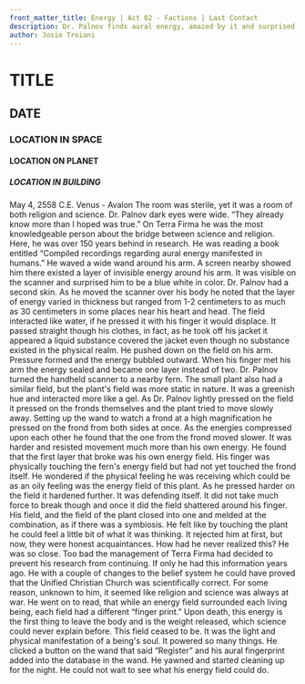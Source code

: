 ```yaml
---
front_matter_title: Energy | Act 02 - Factions | Last Contact
description: Dr. Palnov finds aural energy, amazed by it and surprised that Terra Firma is so behind in technology.
author: Josie Troiani
---
```

# TITLE

## DATE

### LOCATION IN SPACE

#### LOCATION ON PLANET

##### LOCATION IN BUILDING

May 4, 2558 C.E.
Venus - Avalon
The room was sterile, yet it was a room of both religion and science. Dr. Palnov dark eyes were wide. “They already know more than I hoped was true.” On Terra Firma he was the most knowledgeable person about the bridge between science and religion. Here, he was over 150 years behind in research. He was reading a book entitled “Compiled recordings regarding aural energy manifested in humans.”
He waved a wide wand around his arm. A screen nearby showed him there existed a layer of invisible energy around his arm. It was visible on the scanner and surprised him to be a blue white in color. Dr. Palnov had a second skin. As he moved the scanner over his body he noted that the layer of energy varied in thickness but ranged from 1-2 centimeters to as much as 30 centimeters in some places near his heart and head.
The field interacted like water, if he pressed it with his finger it would displace. It passed straight though his clothes, in fact, as he took off his jacket it appeared a liquid substance covered the jacket even though no substance existed in the physical realm. He pushed down on the field on his arm. Pressure formed and the energy bubbled outward. When his finger met his arm the energy sealed and became one layer instead of two.
Dr. Palnov turned the handheld scanner to a nearby fern. The small plant also had a similar field, but the plant's field was more static in nature. It was a greenish hue and interacted more like a gel. As Dr. Palnov lightly pressed on the field it pressed on the fronds themselves and the plant tried to move slowly away.
Setting up the wand to watch a frond at a high magnification he pressed on the frond from both sides at once. As the energies compressed upon each other he found that the one from the frond moved slower. It was harder and resisted movement much more than his own energy. He found that the first layer that broke was his own energy field. His finger was physically touching the fern's energy field but had not yet touched the frond itself. He wondered if the physical feeling he was receiving which could be as an oily feeling was the energy field of this plant.
As he pressed harder on the field it hardened further. It was defending itself. It did not take much force to break though and once it did the field shattered around his finger. His field, and the field of the plant closed into one and melded at the combination, as if there was a symbiosis. He felt like by touching the plant he could feel a little bit of what it was thinking. It rejected him at first, but now, they were honest acquaintances.
How had he never realized this? He was so close. Too bad the management of Terra Firma had decided to prevent his research from continuing. If only he had this information years ago. He with a couple of changes to the belief system he could have proved that the Unified Christian Church was scientifically correct. For some reason, unknown to him, it seemed like religion and science was always at war.
He went on to read, that while an energy field surrounded each living being, each field had a different “finger print.” Upon death, this energy is the first thing to leave the body and is the weight released, which science could never explain before. This field ceased to be. It was the light and physical manifestation of a being's soul. It powered so many things.
He clicked a button on the wand that said “Register” and his aural fingerprint added into the database in the wand. He yawned and started cleaning up for the night. He could not wait to see what his energy field could do.
